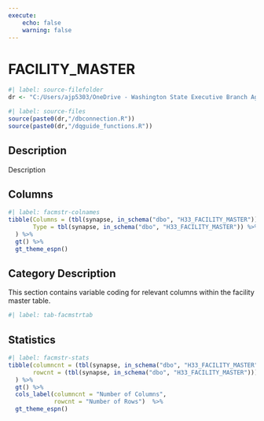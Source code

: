 ```yaml
---
execute:
    echo: false
    warning: false
---
```


# FACILITY_MASTER {.unnumbered}

```r
#| label: source-filefolder
dr <- "C:/Users/ajp5303/OneDrive - Washington State Executive Branch Agencies/source_scripts"
```

```r
#| label: source-files
source(paste0(dr,"/dbconnection.R"))
source(paste0(dr,"/dqguide_functions.R"))
```

## Description

Description

## Columns

```r
#| label: facmstr-colnames
tibble(Columns = (tbl(synapse, in_schema("dbo", "H33_FACILITY_MASTER")) %>% colnames()),
       Type = tbl(synapse, in_schema("dbo", "H33_FACILITY_MASTER")) %>% head(1) %>% as_tibble() %>% sapply(class)
  ) %>%
  gt() %>%
  gt_theme_espn()
```

## Category Description

This section contains variable coding for relevant columns within the facility master table.

```r
#| label: tab-facmstrtab

```

## Statistics

```r
#| label: facmstr-stats
tibble(columncnt = (tbl(synapse, in_schema("dbo", "H33_FACILITY_MASTER")) %>% ncol()),
       rowcnt = (tbl(synapse, in_schema("dbo", "H33_FACILITY_MASTER"))) %>% nrow2()
  ) %>%
  gt() %>%
  cols_label(columncnt = "Number of Columns",
             rowcnt = "Number of Rows")  %>%
  gt_theme_espn()
```
